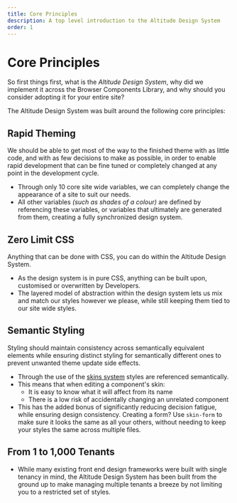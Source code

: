 ```yaml
---
title: Core Principles
description: A top level introduction to the Altitude Design System
order: 1
---
```


# Core Principles

So first things first, what is the _Altitude Design System_, why did we implement it across the Browser Components Library, and why should you consider adopting it for your entire site?

The Altitude Design System was built around the following core principles:

## Rapid Theming

We should be able to get most of the way to the finished theme with as little code, and with as few decisions to make as possible, in order to enable rapid development that can be fine tuned or completely changed at any point in the development cycle.

- Through only 10 core site wide variables, we can completely change the appearance of a site to suit our needs.
- All other variables _(such as shades of a colour)_ are defined by referencing these variables, or variables that ultimately are generated from them, creating a fully synchronized design system.

## Zero Limit CSS

Anything that can be done with CSS, you can do within the Altitude Design System.

- As the design system is in pure CSS, anything can be built upon, customised or overwritten by Developers.
- The layered model of abstraction within the design system lets us mix and match our styles however we please, while still keeping them tied to our site wide styles.

## Semantic Styling

Styling should maintain consistency across semantically equivalent elements while ensuring distinct styling for semantically different ones to prevent unwanted theme update side effects.

- Through the use of the [skins system](/docs/browser-components/v0.2.0/design/skins) styles are referenced semantically.
- This means that when editing a component's skin:
  - It is easy to know what it will affect from its name
  - There is a low risk of accidentally changing an unrelated component
- This has the added bonus of significantly reducing decision fatigue, while ensuring design consistency. Creating a form? Use `skin-form` to make sure it looks the same as all your others, without needing to keep your styles the same across multiple files.

## From 1 to 1,000 Tenants

- While many existing front end design frameworks were built with single tenancy in mind, the Altitude Design System has been built from the ground up to make managing multiple tenants a breeze by not limiting you to a restricted set of styles.
